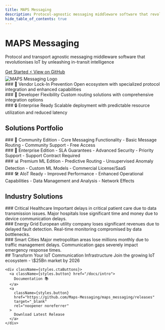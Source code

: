 ```yaml
---
title: MAPS Messaging
description: Protocol-agnostic messaging middleware software that revolutionises IoT by unleashing in-transit intelligence
hide_table_of_contents: true
---
```



<div className="hero hero--primary">
  <div className="container">
    <div className={styles.heroContent}>
      <div className={styles.heroText}>
        <h1 className="hero__title">MAPS Messaging</h1>
        <p className="hero__subtitle">
          Protocol and transport agnostic messaging middleware software that revolutionises IoT by unleashing in-transit intelligence
        </p>
        <div className={styles.buttons}>
          <a className="button button--outline button--lg" href="/docs/intro">
            Get Started ⚡️
          </a>
          <a 
            className="button button--outline button--lg"
            href="https://github.com/Maps-Messaging/maps_messaging"
            target="_blank"
            rel="noopener noreferrer"
          >
            View on GitHub
          </a>
        </div>
      </div>
      <div className={styles.heroImage}>
        <img src="/img/maps_logo.png" alt="MAPS Messaging Logo" />
      </div>
    </div>
  </div>
</div>

<div className={styles.highlights}>
  <div className="container">
    <div className={styles.highlightGrid}>
      <div className={styles.highlightItem}>
        ### 🔄 Vendor Lock-In Prevention
        Open ecosystem with specialized protocol integration and enhanced capabilities
      </div>
      <div className={styles.highlightItem}>
        ### 🚀 Developer Flexibility
        Custom routing solutions with comprehensive integration options
      </div>
      <div className={styles.highlightItem}>
        ### 🔒 Enterprise Ready
        Scalable deployment with predictable resource utilization and reduced latency
      </div>
    </div>
  </div>
</div>

<div className={styles.features}>
  <div className="container">
    <h2>Solutions Portfolio</h2>
    <div className={styles.featureGrid}>
      <div className={styles.feature}>
        ### 🤖 Community Edition
        - Core Messaging Functionality
        - Basic Message Routing
        - Community Support
        - Free Access
      </div>
      <div className={styles.feature}>
        ### 🔌 Enterprise Edition
        - SLA Guarantees
        - Advanced Security
        - Priority Support
        - Support Contract Required
      </div>
      <div className={styles.feature}>
        ### 📊 Premium ML Edition
        - Predictive Routing
        - Unsupervised Anomaly Detection
        - Custom ML Models
        - Commercial License/SaaS
      </div>
      <div className={styles.feature}>
        ### 🛠 AIoT Ready
        - Improved Performance
        - Enhanced Operational Capabilities
        - Data Management and Analysis
        - Network Effects
      </div>
    </div>
  </div>
</div>

<div className={styles.solutions}>
  <div className="container">
    <h2>Industry Solutions</h2>
    <div className={styles.solutionGrid}>
      <div className={styles.solution}>
        ### Critical Healthcare
        Important delays in critical patient care due to data transmission issues. Major hospitals lose significant time and money due to device communication delays.
      </div>
      <div className={styles.solution}>
        ### Energy Grid
        European utility company loses significant revenues due to delayed fault detection. Real-time monitoring compromised by data bottlenecks.
      </div>
      <div className={styles.solution}>
        ### Smart Cities
        Major metropolitan areas lose millions monthly due to traffic management delays. Communication gaps severely impact emergency response times.
      </div>
    </div>
  </div>
</div>

<div className={styles.cta}>
  <div className="container">
    ## Transform Your IoT Communication Infrastructure
    Join the growing IoT ecosystem - \$25Bn market by 2026

    <div className={styles.ctaButtons}>
      <a className={styles.button} href="/docs/intro">
        Documentation 📚
      </a>
      <a 
        className={styles.button}
        href="https://github.com/Maps-Messaging/maps_messaging/releases"
        target="_blank"
        rel="noopener noreferrer"
      >
        Download Latest Release
      </a>
    </div>
  </div>
</div>

